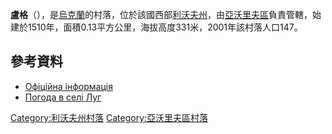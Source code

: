 {{coord|50|9|6|N|23|25|56|E|scale:100000|display=title}}

'''盧格'''（{{lang-uk|Луг}}），是[[烏克蘭|烏克蘭]]的村落，位於該國西部[[利沃夫州|利沃夫州]]，由[[亞沃里夫區|亞沃里夫區]]負責管轄，始建於1510年，面積0.13平方公里，海拔高度331米，2001年該村落人口147。

==參考資料==
* [http://w1.c1.rada.gov.ua/pls/z7503/A005?rdat1=12.04.2013&rf7571=21635 Офіційна інформація]
* [http://weather.in.ua/ua/l'vovskaja/13905 Погода в селі Луг] {{Wayback|url=http://weather.in.ua/ua/l%27vovskaja/13905 |date=20111221152858 }}

{{DEFAULTSORT:Луг}}
[[Category:利沃夫州村落|Category:利沃夫州村落]]
[[Category:亞沃里夫區村落|Category:亞沃里夫區村落]]


{{Lviv-geo-stub}}